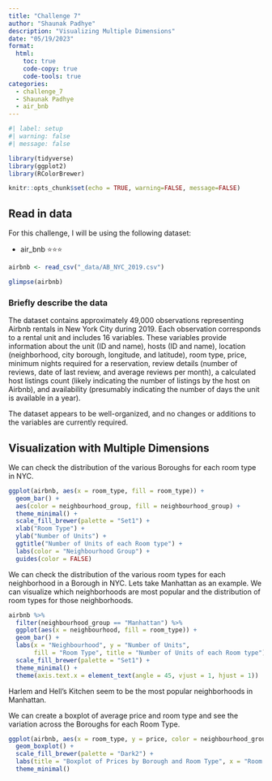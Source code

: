 ```yaml
---
title: "Challenge 7"
author: "Shaunak Padhye"
description: "Visualizing Multiple Dimensions"
date: "05/19/2023"
format:
  html:
    toc: true
    code-copy: true
    code-tools: true
categories:
  - challenge_7
  - Shaunak Padhye
  - air_bnb
---
```


```r
#| label: setup
#| warning: false
#| message: false

library(tidyverse)
library(ggplot2)
library(RColorBrewer)

knitr::opts_chunk$set(echo = TRUE, warning=FALSE, message=FALSE)
```


## Read in data

For this challenge, I will be using the following dataset:

  - air_bnb  ⭐⭐⭐

```r
airbnb <- read_csv("_data/AB_NYC_2019.csv")

glimpse(airbnb)
```

### Briefly describe the data

The dataset contains approximately 49,000 observations representing Airbnb rentals in New York City during 2019. Each observation corresponds to a rental unit and includes 16 variables. These variables provide information about the unit (ID and name), hosts (ID and name), location (neighborhood, city borough, longitude, and latitude), room type, price, minimum nights required for a reservation, review details (number of reviews, date of last review, and average reviews per month), a calculated host listings count (likely indicating the number of listings by the host on Airbnb), and availability (presumably indicating the number of days the unit is available in a year).

The dataset appears to be well-organized, and no changes or additions to the variables are currently required.

## Visualization with Multiple Dimensions

We can check the distribution of the various Boroughs for each room type in NYC.

```r
ggplot(airbnb, aes(x = room_type, fill = room_type)) +
  geom_bar() +
  aes(color = neighbourhood_group, fill = neighbourhood_group) +
  theme_minimal() +
  scale_fill_brewer(palette = "Set1") +
  xlab("Room Type") +
  ylab("Number of Units") +
  ggtitle("Number of Units of each Room type") +
  labs(color = "Neighbourhood Group") +
  guides(color = FALSE)
```

We can check the distribution of the various room types for each neighborhood in a Borough in NYC. Lets take Manhattan as an example. We can visualize which neighborhoods are most popular and the distribution of room types for those neighborhoods.
```r
airbnb %>%
  filter(neighbourhood_group == "Manhattan") %>%
  ggplot(aes(x = neighbourhood, fill = room_type)) +
  geom_bar() +
  labs(x = "Neighbourhood", y = "Number of Units",
       fill = "Room Type", title = "Number of Units of each Room type") +
  scale_fill_brewer(palette = "Set1") +
  theme_minimal() +
  theme(axis.text.x = element_text(angle = 45, vjust = 1, hjust = 1))
```
Harlem and Hell's Kitchen seem to be the most popular neighborhoods in Manhattan.


We can create a boxplot of average price and room type and see the variation across the Boroughs for each Room Type.
```r
ggplot(airbnb, aes(x = room_type, y = price, color = neighbourhood_group)) +
  geom_boxplot() +
  scale_fill_brewer(palette = "Dark2") +
  labs(title = "Boxplot of Prices by Borough and Room Type", x = "Room Type", y = "Price") +
  theme_minimal()
```

